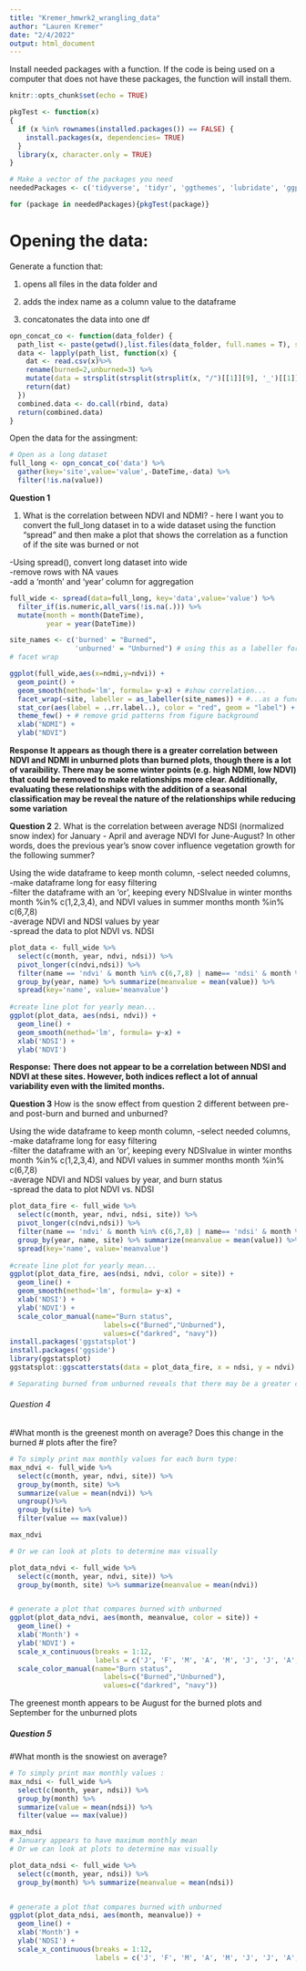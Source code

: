 ```yaml
---
title: "Kremer_hmwrk2_wrangling_data"
author: "Lauren Kremer"
date: "2/4/2022"
output: html_document
---
```


Install needed packages with a function. If the code is being used on a 
computer that does not have these packages, the function will install them.

```r
knitr::opts_chunk$set(echo = TRUE)

pkgTest <- function(x)
{
  if (x %in% rownames(installed.packages()) == FALSE) {
    install.packages(x, dependencies= TRUE)
  }
  library(x, character.only = TRUE)
}

# Make a vector of the packages you need
neededPackages <- c('tidyverse', 'tidyr', 'ggthemes', 'lubridate', 'ggpubr', 'dygraphs') 

for (package in neededPackages){pkgTest(package)}
```

# Opening the data:
  Generate a function that:
  
  1. opens all files in the data folder and 
  
  2. adds the index name as a column value to the dataframe
  
  3. concatonates the data into one df

```r
opn_concat_co <- function(data_folder) {
  path_list <- paste(getwd(),list.files(data_folder, full.names = T), sep='/')
  data <- lapply(path_list, function(x) {
    dat <- read.csv(x)%>% 
    rename(burned=2,unburned=3) %>%
    mutate(data = strsplit(strsplit(strsplit(x, "/")[[1]][9], '_')[[1]][2], '\\.')[[1]][1])
    return(dat)
  })
  combined.data <- do.call(rbind, data)
  return(combined.data)
}

```

Open the data for the assingment:

```r
# Open as a long dataset
full_long <- opn_concat_co('data') %>%
  gather(key='site',value='value',-DateTime,-data) %>%
  filter(!is.na(value))
```

**Question 1**

1. What is the correlation between NDVI and NDMI? - here I want you to
 convert the full_long dataset in to a wide dataset using the 
 function "spread" and then make a plot that shows the correlation as a
 function of if the site was burned or not


-Using spread(), convert long dataset into wide<br />
-remove rows with NA vaues<br />
-add a 'month' and 'year' column for aggregation<br />

```r
full_wide <- spread(data=full_long, key='data',value='value') %>%
  filter_if(is.numeric,all_vars(!is.na(.))) %>%
  mutate(month = month(DateTime),
         year = year(DateTime))

site_names <- c('burned' = "Burned", 
                'unburned' = "Unburned") # using this as a labeller for the 
# facet wrap

ggplot(full_wide,aes(x=ndmi,y=ndvi)) + 
  geom_point() + 
  geom_smooth(method='lm', formula= y~x) + #show correlation...
  facet_wrap(~site, labeller = as_labeller(site_names)) + #...as a function of burned status
  stat_cor(aes(label = ..rr.label..), color = "red", geom = "label") + # show the r2 value in red
  theme_few() + # remove grid patterns from figure background
  xlab("NDMI") +
  ylab("NDVI")

```
**Response**
**It appears as though there is a greater correlation between NDVI and NDMI in unburned plots than burned plots, though there is a lot of varaibility. There may be some winter points (e.g. high NDMI, low NDVI) that could be removed to make relationships more clear. Additionally, evaluating these relationships with the addition of a seasonal classification may be reveal the nature of the relationships while reducing some variation**


**Question 2**
2. What is the correlation between average NDSI (normalized 
 snow index) for January - April and average NDVI for June-August?
In other words, does the previous year's snow cover influence vegetation
 growth for the following summer? 

Using the wide dataframe to keep month column, 
-select needed columns, <br />
-make dataframe long for easy filtering <br />
-filter the dataframe with an 'or', keeping every NDSIvalue in winter months month %in%  c(1,2,3,4), and NDVI values in summer months month %in% c(6,7,8) <br />
-average NDVI and NDSI values by year <br />
-spread the data to plot NDVI vs. NDSI <br />

```r
plot_data <- full_wide %>% 
  select(c(month, year, ndvi, ndsi)) %>%
  pivot_longer(c(ndvi,ndsi)) %>%
  filter(name == 'ndvi' & month %in% c(6,7,8) | name== 'ndsi' & month %in% c(1,2,3,4)) %>%
  group_by(year, name) %>% summarize(meanvalue = mean(value)) %>%
  spread(key='name', value='meanvalue')
  
#create line plot for yearly mean...
ggplot(plot_data, aes(ndsi, ndvi)) +
  geom_line() +
  geom_smooth(method='lm', formula= y~x) +
  xlab('NDSI') +
  ylab('NDVI')

```

**Response:**
**There does not appear to be a correlation between NDSI and NDVI at these sites.  However, both indices reflect a lot of annual variability even with the limited months.**


**Question 3**
How is the snow effect from question 2 different between pre- and post-burn
and burned and unburned? 

Using the wide dataframe to keep month column, 
-select needed columns, <br />
-make dataframe long for easy filtering <br />
-filter the dataframe with an 'or', keeping every NDSIvalue in winter months month %in%  c(1,2,3,4), and NDVI values in summer months month %in% c(6,7,8) <br />
-average NDVI and NDSI values by year, and burn status <br />
-spread the data to plot NDVI vs. NDSI <br />

```r
plot_data_fire <- full_wide %>% 
  select(c(month, year, ndvi, ndsi, site)) %>%
  pivot_longer(c(ndvi,ndsi)) %>%
  filter(name == 'ndvi' & month %in% c(6,7,8) | name== 'ndsi' & month %in% c(1,2,3,4)) %>%
  group_by(year, name, site) %>% summarize(meanvalue = mean(value)) %>%
  spread(key='name', value='meanvalue')
  
#create line plot for yearly mean...
ggplot(plot_data_fire, aes(ndsi, ndvi, color = site)) +
  geom_line() +
  geom_smooth(method='lm', formula= y~x) +
  xlab('NDSI') +
  ylab('NDVI') +
  scale_color_manual(name="Burn status",
                       labels=c("Burned","Unburned"),
                       values=c("darkred", "navy"))
install.packages('ggstatsplot')
install.packages('ggside')
library(ggstatsplot)
ggstatsplot::ggscatterstats(data = plot_data_fire, x = ndsi, y = ndvi)

# Separating burned from unburned reveals that there may be a greater correlation between NDSI and NDVI in burned sites. 
```


###### Question 4 #####
#What month is the greenest month on average? Does this change in the burned
# plots after the fire? 
```r

# To simply print max monthly values for each burn type:
max_ndvi <- full_wide %>% 
  select(c(month, year, ndvi, site)) %>%
  group_by(month, site) %>% 
  summarize(value = mean(ndvi)) %>%
  ungroup()%>%
  group_by(site) %>%
  filter(value == max(value))

max_ndvi

# Or we can look at plots to determine max visually

plot_data_ndvi <- full_wide %>% 
  select(c(month, year, ndvi, site)) %>%
  group_by(month, site) %>% summarize(meanvalue = mean(ndvi))


# generate a plot that compares burned with unburned
ggplot(plot_data_ndvi, aes(month, meanvalue, color = site)) +
  geom_line() +
  xlab('Month') +
  ylab('NDVI') +
  scale_x_continuous(breaks = 1:12, 
                     labels = c('J', 'F', 'M', 'A', 'M', 'J', 'J', 'A', 'S', 'O', 'N', 'D')) +
  scale_color_manual(name="Burn status",
                       labels=c("Burned","Unburned"),
                       values=c("darkred", "navy"))

```
The greenest month appears to be August for the burned plots and September for the unburned plots

##### Question 5 ####
#What month is the snowiest on average?
```r
# To simply print max monthly values :
max_ndsi <- full_wide %>% 
  select(c(month, year, ndsi)) %>%
  group_by(month) %>% 
  summarize(value = mean(ndsi)) %>%
  filter(value == max(value))

max_ndsi
# January appears to have maximum monthly mean
# Or we can look at plots to determine max visually

plot_data_ndsi <- full_wide %>% 
  select(c(month, year, ndsi)) %>%
  group_by(month) %>% summarize(meanvalue = mean(ndsi))


# generate a plot that compares burned with unburned
ggplot(plot_data_ndsi, aes(month, meanvalue)) +
  geom_line() +
  xlab('Month') +
  ylab('NDSI') +
  scale_x_continuous(breaks = 1:12, 
                     labels = c('J', 'F', 'M', 'A', 'M', 'J', 'J', 'A', 'S', 'O', 'N', 'D')) 
```

